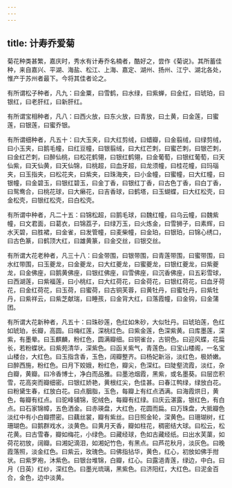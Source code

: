 ```yaml
---
---
---
```

title: 计寿乔爱菊
---



菊花种类甚繁，嘉庆时，秀水有计寿乔名楠者，酷好之，尝作《菊说》。其所蓄佳种，来自嘉兴、平湖、海盐、松江、上海、嘉定、湖州、扬州、江宁、湖北各处，惟产于苏州者最下。今将其佳者论之。

有所谓松子种者，凡九：曰金粟，曰雪鹤，曰水绿，曰紫蝉，曰金红，曰琥珀，曰银红，曰老肝红，曰新肝红。

有所谓宝相种者，凡八：曰西火放，曰东火放，曰青放，曰土黄，曰金莲，曰蜜莲，曰银莲，曰蜜乔银。

有所谓细种者，凡五十：曰大玉夹，曰大红剪绒，曰蜡瓣，曰金翦绒，曰绿剪绒，曰小玉夹，曰鹅毛幢，曰红豆幢，曰银翦绒，曰大红芒刺，曰蜜芒刺，曰银芒刺，曰金红芒刺，曰醉仙桃，曰松花鹤翎，曰银红鹤翎，曰金葡萄，曰银红葡萄，曰天仙紫，曰天仙黄，曰天仙锦，曰桃超，曰血牙超，曰龙须幢，曰桂花幢，曰玛瑙夹，曰玉指夹，曰松花夹，曰紫夹，曰珠海夹，曰小金幢，曰蜜幢，曰大红幢，曰银幢，曰金碧玉，曰银红碧玉，曰金丁香，曰银红丁香，曰古色丁香，曰白丁香，曰鸳鸯合，曰桃花球，曰大癞花，曰吉香球，曰鹤塔，曰玉蝴蝶，曰大红松壳，曰金松壳，曰银红松壳，曰白松壳。

有所谓中种者，凡二十五：曰锦松超，曰鹅毛球，曰魏红幢，曰乌云幢，曰魏紫幢，曰文君面，曰葛衣，曰锦荔子，曰绿万玉，曰火炼金，曰雪狮子，曰素辉，曰水天碧，曰胜裙，曰金雀，曰发管幢，曰麦柴幢，曰金珀，曰银珀，曰锦心绣口，曰古色篆，曰鹤顶大红，曰雄黄篆，曰金交丝，曰银交丝。

有所谓大花老种者，凡三十八：曰金带围，曰银带围，曰青莲带围，曰蜜带围，曰水红带围，曰玉夔龙，曰金夔龙，曰大红夔龙，曰蜜夔龙，曰银红夔龙，曰紫夔龙，曰金佛座，曰鹅黄佛座，曰银红佛座，曰雪佛座，曰沉香佛座，曰五彩雪球，曰西湖莲，曰紫福莲，曰小桃红，曰大红荷花，曰金荷花，曰银红荷花，曰血牙荷花，曰金红荷花，曰玉荷，曰蜜荷，曰古铜芙蓉，曰黄牡丹，曰蜜牡丹，曰紫牡丹，曰紫祥云，曰紫芝献瑞，曰睡孩，曰金背大红，曰落霞幢，曰金钩，曰金蒲团。

有所谓大花新种者，凡五十：曰珠砂莲，色红如朱砂，大似牡丹。曰琥珀莲，色红如琥珀，长瓣，高圆。曰梅红莲，深桃红色。曰紫金莲，色深紫黄。曰库墨莲，深紫，有墨晕。曰玉麒麟，粉红色，圆满瓣细。曰铜雀台，古铜色。曰迎风蝶，花扁长，若粉蝶状。曰紫苑清华，深紫色。曰函关紫气，青莲色。曰宝山楼阁，一名宝山楼台，大红色。曰玉指含香，玉色，阔瓣整齐。曰杨妃新浴，淡红色，极娇嫩。曰醉西施，粉红色。曰月下姣娥，粉红色，瓣尖，色深红。曰陡壑流霞，淡红，杂白瓣，黄瓣。曰冷香博士，净白而品雅。曰墨池烟霞，黑紫，或名墨葵。曰层峦积雪，花高突而瓣细密。曰银红娇艳，黄根红尖，色佳甚。曰春江鸭绿，绿放白花。曰粉黛生春，红放白花。曰点胭脂，玉色，每瓣上有红点洒满。曰海霞烘日，黄色，每瓣有红点。曰驼峰铺锦，驼绒色，每瓣有红绿。曰庆云湛露，银红色，有白点。曰石家锦幛，五色洒金。曰赤瑛盘，大红色，花圆而扁。曰万珠盘，大抵瓣色淡红中有小白瓣攒密。曰藕丝裳，瓣有紫丝。曰日照金轮，深黄色。曰珊瑚树，红珊瑚色。曰鹅群戏水，淡黄色。曰黄月天香，瓣如柱花，稠密结大球。曰松云，松花黄。曰古雪春，瓣如梅花，小绿色。曰藏经球，色如古藏经纸。曰出水芙蕖，如荷花初放，阔瓣。曰湘妃滴泪，如湘妃竹色，有黑点。曰芦花秋月，淡灰色。曰晚霞落照，淡金红色。曰紫云，玫瑰色。曰佛指拈华，黄色，红心，初放如佛手拑状。曰紫罗袍，沐紫色。曰银台堆锦，白瓣，红心。曰露浥青莲，绿边，中白。曰月（日英）红纱，深红色。曰墨光琉璃，黑紫色。曰济阳红，大红色。曰泥金百合，金色，边中淡黄。